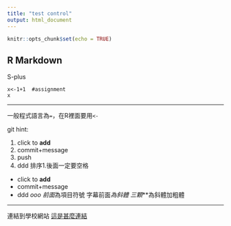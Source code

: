 ```yaml
---
title: "test control"
output: html_document
---
```


```r
knitr::opts_chunk$set(echo = TRUE)
```

## R Markdown
S-plus

```｛r｝
x<-1+1  #assignment
x
```

---

一般程式語言為`=`，在R裡面要用`<-`

git hint:


1. click to **add**
1. commit+message
1. push
1. ddd
排序1.後面一定要空格
* click to **add**
* commit+message
* ddd *ooo
前面*為項目符號 字幕前面*為斜體
三顆***為斜體加粗體

---

連結到學校網站
[這是甚麼連結](https://www.nkust.edu.tw/)